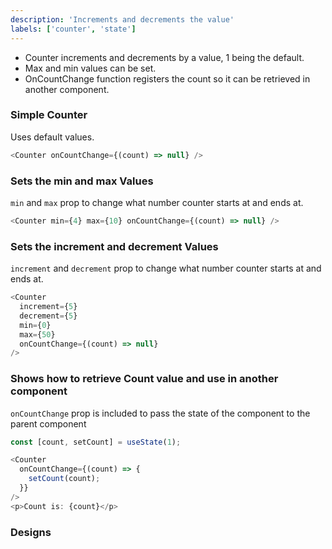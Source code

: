 ```yaml
---
description: 'Increments and decrements the value'
labels: ['counter', 'state']
---
```




- Counter increments and decrements by a value, 1 being the default.
- Max and min values can be set.
- OnCountChange function registers the count so it can be retrieved in another component.

### Simple Counter

Uses default values.

```js live
<Counter onCountChange={(count) => null} />
```

### Sets the min and max Values

`min` and `max` prop to change what number counter starts at and ends at.

```js live
<Counter min={4} max={10} onCountChange={(count) => null} />
```

### Sets the increment and decrement Values

`increment` and `decrement` prop to change what number counter starts at and ends at.

```js live
<Counter
  increment={5}
  decrement={5}
  min={0}
  max={50}
  onCountChange={(count) => null}
/>
```

### Shows how to retrieve Count value and use in another component

`onCountChange` prop is included to pass the state of the component to the parent component

```js
const [count, setCount] = useState(1);

<Counter
  onCountChange={(count) => {
    setCount(count);
  }}
/>
<p>Count is: {count}</p>
```

### Designs

<FigmaEmbed src="https://www.figma.com/embed?embed_host=share&url=https%3A%2F%2Fwww.figma.com%2Ffile%2FYOdxHWPVnxBcTAYw0zPyXf%2Fproduct%3Fnode-id%3D1351%253A3302" />